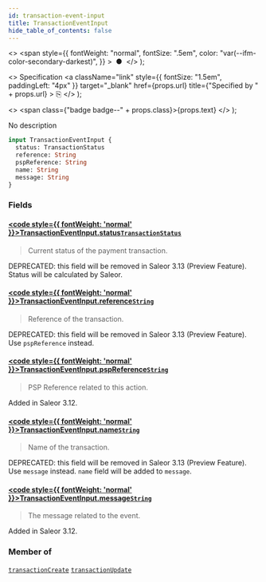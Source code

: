 ```yaml
---
id: transaction-event-input
title: TransactionEventInput
hide_table_of_contents: false
---
```


  <>
    <span
      style={{
        fontWeight: "normal",
        fontSize: ".5em",
        color: "var(--ifm-color-secondary-darkest)",
      }}
    >
      &nbsp;●&nbsp;
    </span>
  </>
);

  <>
    Specification
    <a
      className="link"
      style={{ fontSize: "1.5em", paddingLeft: "4px" }}
      target="\_blank"
      href={props.url}
      title={"Specified by " + props.url}
    >
      ⎘
    </a>
  </>
);

  <>
    <span class={"badge badge--" + props.class}>{props.text}</span>
  </>
);

No description

```graphql
input TransactionEventInput {
  status: TransactionStatus
  reference: String
  pspReference: String
  name: String
  message: String
}
```

### Fields

#### [<code style={{ fontWeight: 'normal' }}>TransactionEventInput.<b>status</b></code>](#)<Bullet />[`TransactionStatus`](../../api-reference/enums/transaction-status) <Badge class="secondary" text="enum"/>

> Current status of the payment transaction.

DEPRECATED: this field will be removed in Saleor 3.13 (Preview Feature). Status will be calculated by Saleor.

>

#### [<code style={{ fontWeight: 'normal' }}>TransactionEventInput.<b>reference</b></code>](#)<Bullet />[`String`](../../api-reference/scalars/string) <Badge class="secondary" text="scalar"/>

> Reference of the transaction.

DEPRECATED: this field will be removed in Saleor 3.13 (Preview Feature). Use `pspReference` instead.

>

#### [<code style={{ fontWeight: 'normal' }}>TransactionEventInput.<b>pspReference</b></code>](#)<Bullet />[`String`](../../api-reference/scalars/string) <Badge class="secondary" text="scalar"/>

> PSP Reference related to this action.

Added in Saleor 3.12.

>

#### [<code style={{ fontWeight: 'normal' }}>TransactionEventInput.<b>name</b></code>](#)<Bullet />[`String`](../../api-reference/scalars/string) <Badge class="secondary" text="scalar"/>

> Name of the transaction.

DEPRECATED: this field will be removed in Saleor 3.13 (Preview Feature). Use `message` instead. `name` field will be added to `message`.

>

#### [<code style={{ fontWeight: 'normal' }}>TransactionEventInput.<b>message</b></code>](#)<Bullet />[`String`](../../api-reference/scalars/string) <Badge class="secondary" text="scalar"/>

> The message related to the event.

Added in Saleor 3.12.

>

### Member of

[`transactionCreate`](../../api-reference/mutations/transaction-create) <Badge class="secondary" text="mutation"/><Bullet />[`transactionUpdate`](../../api-reference/mutations/transaction-update) <Badge class="secondary" text="mutation"/>
